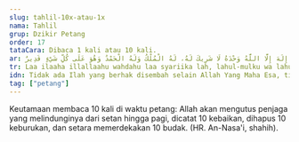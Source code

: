 ```yaml
---
slug: tahlil-10x-atau-1x
nama: Tahlil
grup: Dzikir Petang
order: 17
tataCara: Dibaca 1 kali atau 10 kali.
ar: لَا إِلَهَ إِلَّا اللَّهُ وَحْدَهُ لَا شَرِيكَ لَهُ، لَهُ الْمُلْكُ وَلَهُ الْحَمْدُ وَهُوَ عَلَى كُلِّ شَيْءٍ قَدِيرٌ.
tr: Laa ilaaha illallaahu wahdahu laa syariika lah, lahul-mulku wa lahul-hamdu wa huwa 'alaa kulli syai'in qadiir.
idn: Tidak ada Ilah yang berhak disembah selain Allah Yang Maha Esa, tidak ada sekutu bagi-Nya. Bagi-Nya kerajaan dan segala pujian. Dia-lah yang berkuasa atas segala sesuatu.
tag: ["petang"]
---
```


Keutamaan membaca 10 kali di waktu petang: Allah akan mengutus penjaga yang melindunginya dari setan hingga pagi, dicatat 10 kebaikan, dihapus 10 keburukan, dan setara memerdekakan 10 budak. (HR. An-Nasa'i, shahih).
